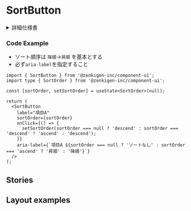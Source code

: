 
<Meta title="SortButton" of={SortButtonStories} />

# SortButton

<details>
  <summary>詳細仕様書</summary>
  <div style={{ padding: '12px 36px 36px 36px', backgroundColor: '#f9fafb', borderRadius: '4px' }}>
    <p>※ 目次のアンカーリンクは使用できません。</p>
    <Markdown>{sortButtonSpec}</Markdown>
  </div>
</details>

<Canvas>
  <Story of={Component} />
</Canvas>

<Controls of={Component} />

### Code Example

- ソート順序は `降順`→`昇順` を基本とする
- 必ず`aria-label`を指定すること

```tsx
import { SortButton } from '@zenkigen-inc/component-ui';
import type { SortOrder } from '@zenkigen-inc/component-ui';

const [sortOrder, setSortOrder] = useState<SortOrder>(null);

return (
  <SortButton
    label="項目A"
    sortOrder={sortOrder}
    onClick={() => {
      setSortOrder(sortOrder === null ? 'descend' : sortOrder === 'descend' ? 'ascend' : 'descend');
    }}
    aria-label={`項目A ${sortOrder === null ? 'ソートなし' : sortOrder === 'ascend' ? '昇順' : '降順'}`}
  />
);
```

## Stories

<Canvas of={SizesAndStates} />

## Layout examples

<Canvas of={LayoutExamples} />
